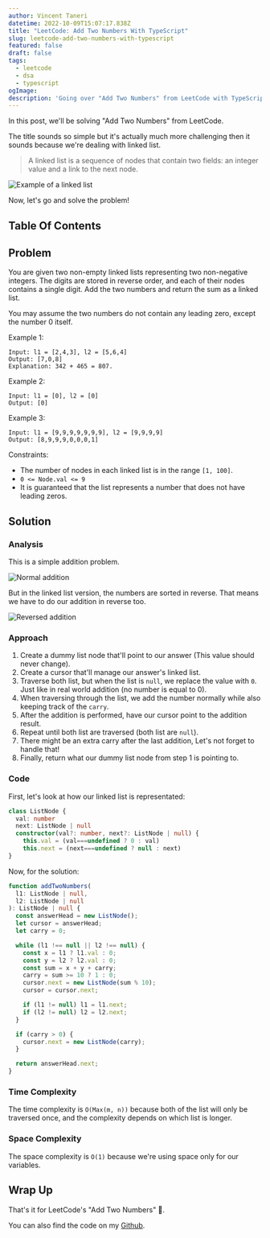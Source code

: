 ```yaml
---
author: Vincent Taneri
datetime: 2022-10-09T15:07:17.838Z
title: "LeetCode: Add Two Numbers With TypeScript"
slug: leetcode-add-two-numbers-with-typescript
featured: false
draft: false
tags:
  - leetcode
  - dsa
  - typescript
ogImage:
description: 'Going over "Add Two Numbers" from LeetCode with TypeScript.'
---
```



In this post, we'll be solving "Add Two Numbers" from LeetCode.

The title sounds so simple but it's actually much more challenging then it sounds because we're dealing with linked list.

> A linked list is a sequence of nodes that contain two fields: an integer value and a link to the next node.

<img src={LinkedListImg} alt="Example of a linked list" />

Now, let's go and solve the problem!

## Table Of Contents

## Problem

You are given two non-empty linked lists representing two non-negative integers. The digits are stored in reverse order, and each of their nodes contains a single digit. Add the two numbers and return the sum as a linked list.

You may assume the two numbers do not contain any leading zero, except the number 0 itself.

Example 1:

```
Input: l1 = [2,4,3], l2 = [5,6,4]
Output: [7,0,8]
Explanation: 342 + 465 = 807.
```

Example 2:

```
Input: l1 = [0], l2 = [0]
Output: [0]
```

Example 3:

```
Input: l1 = [9,9,9,9,9,9,9], l2 = [9,9,9,9]
Output: [8,9,9,9,0,0,0,1]
```

Constraints:

- The number of nodes in each linked list is in the range `[1, 100]`.
- `0 <= Node.val <= 9`
- It is guaranteed that the list represents a number that does not have leading zeros.

## Solution

### Analysis

This is a simple addition problem.

<img src={NormalAdditionImg} alt="Normal addition" />

But in the linked list version, the numbers are sorted in reverse. That means we have to do our addition in reverse too.

<img src={ReversedAdditionImg} alt="Reversed addition" />

### Approach

1. Create a dummy list node that'll point to our answer (This value should never change).
2. Create a cursor that'll manage our answer's linked list.
3. Traverse both list, but when the list is `null`, we replace the value with `0`. Just like in real world addition (no number is equal to 0).
4. When traversing through the list, we add the number normally while also keeping track of the `carry`.
5. After the addition is performed, have our cursor point to the addition result.
6. Repeat until both list are traversed (both list are `null`).
7. There might be an extra carry after the last addition, Let's not forget to handle that!
8. Finally, return what our dummy list node from step 1 is pointing to.

### Code

First, let's look at how our linked list is representated:

```ts
class ListNode {
  val: number
  next: ListNode | null
  constructor(val?: number, next?: ListNode | null) {
    this.val = (val===undefined ? 0 : val)
    this.next = (next===undefined ? null : next)
}
```

Now, for the solution:

```ts
function addTwoNumbers(
  l1: ListNode | null,
  l2: ListNode | null
): ListNode | null {
  const answerHead = new ListNode();
  let cursor = answerHead;
  let carry = 0;

  while (l1 !== null || l2 !== null) {
    const x = l1 ? l1.val : 0;
    const y = l2 ? l2.val : 0;
    const sum = x + y + carry;
    carry = sum >= 10 ? 1 : 0;
    cursor.next = new ListNode(sum % 10);
    cursor = cursor.next;

    if (l1 != null) l1 = l1.next;
    if (l2 != null) l2 = l2.next;
  }

  if (carry > 0) {
    cursor.next = new ListNode(carry);
  }

  return answerHead.next;
}
```

### Time Complexity

The time complexity is `O(Max(m, n))` because both of the list will only be traversed once, and the complexity depends on which list is longer.

### Space Complexity

The space complexity is `O(1)` because we're using space only for our variables.

## Wrap Up

That's it for LeetCode's "Add Two Numbers" 🎉.

You can also find the code on my [Github](https://github.com/tanerijun/ts-leetcode).

